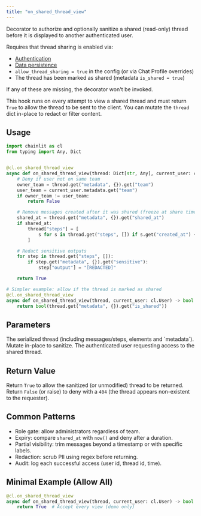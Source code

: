 ```yaml
---
title: "on_shared_thread_view"
---
```


Decorator to authorize and optionally sanitize a shared (read-only) thread before it is displayed to another authenticated user.

Requires that thread sharing is enabled via:

- [Authentication](/authentication/overview)
- [Data persistence](/data-persistence/overview)
- `allow_thread_sharing = true` in the config (or via Chat Profile overrides)
- The thread has been marked as shared (metadata `is_shared = true`)

If any of these are missing, the decorator won't be invoked.

This hook runs on every attempt to view a shared thread and must return `True` to allow the thread to be sent to the client. You can mutate the `thread` dict in-place to redact or filter content.

## Usage

```python
import chainlit as cl
from typing import Any, Dict


@cl.on_shared_thread_view
async def on_shared_thread_view(thread: Dict[str, Any], current_user: cl.User) -> bool:
    # Deny if user not on same team
    owner_team = thread.get("metadata", {}).get("team")
    user_team = current_user.metadata.get("team")
    if owner_team != user_team:
        return False

    # Remove messages created after it was shared (freeze at share time)
    shared_at = thread.get("metadata", {}).get("shared_at")
    if shared_at:
        thread["steps"] = [
            s for s in thread.get("steps", []) if s.get("created_at") <= shared_at
        ]

    # Redact sensitive outputs
    for step in thread.get("steps", []):
        if step.get("metadata", {}).get("sensitive"):
            step["output"] = "[REDACTED]"

    return True
```

```python
# Simpler example: allow if the thread is marked as shared
@cl.on_shared_thread_view
async def on_shared_thread_view(thread, current_user: cl.User) -> bool:
    return bool(thread.get("metadata", {}).get("is_shared"))
```

## Parameters

<ParamField path="thread" type="ThreadDict">
  The serialized thread (including messages/steps, elements and `metadata`). Mutate in-place to sanitize.
</ParamField>

<ParamField path="current_user" type="User">
  The authenticated user requesting access to the shared thread.
</ParamField>

## Return Value

Return `True` to allow the sanitized (or unmodified) thread to be returned.
Return `False` (or raise) to deny with a `404` (the thread appears non-existent to the requester).

## Common Patterns

- Role gate: allow administrators regardless of team.
- Expiry: compare `shared_at` with `now()` and deny after a duration.
- Partial visibility: trim messages beyond a timestamp or with specific labels.
- Redaction: scrub PII using regex before returning.
- Audit: log each successful access (user id, thread id, time).

## Minimal Example (Allow All)

```python
@cl.on_shared_thread_view
async def on_shared_thread_view(thread, current_user: cl.User) -> bool:
    return True  # Accept every view (demo only)
```
